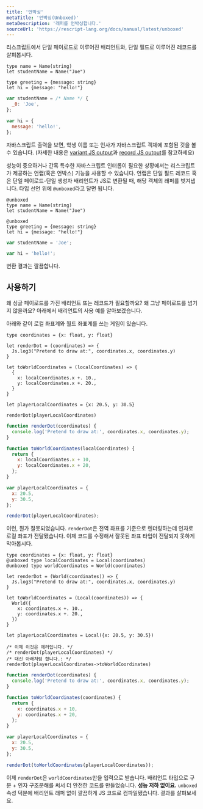 ```yaml
---
title: '언박싱'
metaTitle: '언박싱(Unboxed)'
metaDescription: '래퍼를 언박싱합니다.'
sourceUrl: 'https://rescript-lang.org/docs/manual/latest/unboxed'
---
```


<!--Consider a ReScript variant with a single payload, and a record with a single field: -->

리스크립트에서 단일 페이로드로 이루어진 배리언트와, 단일 필드로 이루어진 레코드를 살펴봅시다.

```reason
type name = Name(string)
let studentName = Name("Joe")

type greeting = {message: string}
let hi = {message: "hello!"}
```

```js
var studentName = /* Name */ {
  _0: 'Joe',
};

var hi = {
  message: 'hello!',
};
```

<!--
If you check the JavaScript output, you'll see the `studentName` and `hi` JS object, as expected (see the [variant JS output](variant#javascript-output) and [record JS output](record#javascript-output) sections for details).
-->

자바스크립트 출력을 보면, 학생 이름 또는 인사가 자바스크립트 객체에 포함된 것을 볼 수 있습니다. (자세한 내용은 [variant JS output](variant#javascript-output)과 [record JS output](record#javascript-output)를 참고하세요)

<!--
For performance and certain JavaScript interop situations, ReScript offers a way to unwrap (aka unbox) the JS object wrappers from the output for records with a single field and variants with a single constructor and single payload. Annotate their type declaration with the attribute `@unboxed`:
-->

성능이 중요하거나 간혹 특수한 자바스크립트 인터롭이 필요한 상황에서는 리스크립트가 제공하는 언랩(혹은 언박스) 기능을 사용할 수 있습니다.
언랩은 단일 필드 레코드 혹은 단일 페이로드-단일 생성자 배리언트가 JS로 변환될 때, 해당 객체의 래퍼를 벗겨냅니다.
타입 선언 위에 `@unboxed`라고 달면 됩니다.

```reason
@unboxed
type name = Name(string)
let studentName = Name("Joe")

@unboxed
type greeting = {message: string}
let hi = {message: "hello!"}
```

```js
var studentName = 'Joe';

var hi = 'hello!';
```

<!-- Check the new output! Clean.-->

변환 결과는 깔끔합니다.

## 사용하기

<!-- Why would you ever want a variant or a record with a single payload? Why not just... pass the payload? Here's one use-case for variant.

Suppose you have a game with a local/global coordinate system: -->

왜 싱글 페이로드를 가진 배리언트 또는 레코드가 필요할까요? 왜 그냥 페이로드를 넘기지 않을까요? 아래에서 배리언트의 사용 예를 알아보겠습니다.

아래와 같이 로컬 좌표계와 월드 좌표계를 쓰는 게임이 있습니다.

```reason
type coordinates = {x: float, y: float}

let renderDot = (coordinates) => {
  Js.log3("Pretend to draw at:", coordinates.x, coordinates.y)
}

let toWorldCoordinates = (localCoordinates) => {
  {
    x: localCoordinates.x +. 10.,
    y: localCoordinates.x +. 20.,
  }
}

let playerLocalCoordinates = {x: 20.5, y: 30.5}

renderDot(playerLocalCoordinates)
```

```js
function renderDot(coordinates) {
  console.log('Pretend to draw at:', coordinates.x, coordinates.y);
}

function toWorldCoordinates(localCoordinates) {
  return {
    x: localCoordinates.x + 10,
    y: localCoordinates.x + 20,
  };
}

var playerLocalCoordinates = {
  x: 20.5,
  y: 30.5,
};

renderDot(playerLocalCoordinates);
```

<!-- Oops, that's wrong! `renderDot` should have taken global coordinates, not local ones... Let's prevent passing the wrong kind of coordinates: -->

이런, 뭔가 잘못되었습니다. `renderDot`은 전역 좌표를 기준으로 렌더링하는데 인자로 로컬 좌표가 전달됐습니다.
이제 코드를 수정해서 잘못된 좌표 타입이 전달되지 못하게 막아봅시다.

```reason
type coordinates = {x: float, y: float}
@unboxed type localCoordinates = Local(coordinates)
@unboxed type worldCoordinates = World(coordinates)

let renderDot = (World(coordinates)) => {
  Js.log3("Pretend to draw at:", coordinates.x, coordinates.y)
}

let toWorldCoordinates = (Local(coordinates)) => {
  World({
    x: coordinates.x +. 10.,
    y: coordinates.x +. 20.,
  })
}

let playerLocalCoordinates = Local({x: 20.5, y: 30.5})

/* 이제 이것은 에러입니다. */
/* renderDot(playerLocalCoordinates) */
/* 대신 아래처럼 합니다.: */
renderDot(playerLocalCoordinates->toWorldCoordinates)
```

```js
function renderDot(coordinates) {
  console.log('Pretend to draw at:', coordinates.x, coordinates.y);
}

function toWorldCoordinates(coordinates) {
  return {
    x: coordinates.x + 10,
    y: coordinates.x + 20,
  };
}

var playerLocalCoordinates = {
  x: 20.5,
  y: 30.5,
};

renderDot(toWorldCoordinates(playerLocalCoordinates));
```

<!-- Now `renderDot` only takes `worldCoordinates`. Through a nice combination of using distinct variant types + argument destructuring, we've achieved better safety **without compromising on performance**: the `unboxed` attribute compiled to clean, variant-wrapper-less JS code! Check the output.

As for a record with a single field, the use-cases are a bit more edgy. We won't mention them here. -->

이제 `renderDot`은 `worldCoordinates`만을 입력으로 받습니다.
배리언트 타입으로 구분 + 인자 구조분해를 써서 더 안전한 코드를 만들었습니다. **성능 저하 없이요.**
`unboxed` 속성 덕분에 배리언트 래퍼 없이 깔끔하게 JS 코드로 컴파일됐습니다. 결과를 살펴보세요.

